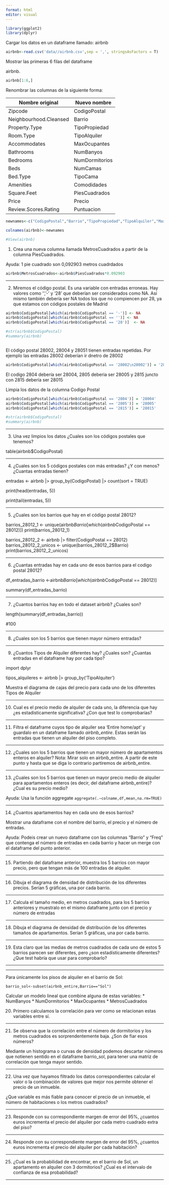 ```yaml
---
format: html
editor: visual
---
```


```r
library(ggplot2)
library(dplyr)
```

Cargar los datos en un dataframe llamado: airbnb

```r
airbnb<-read.csv('data//airbnb.csv',sep = ',', stringsAsFactors = T)
```

Mostrar las primeras 6 filas del dataframe

airbnb.

```r
airbnb[1:6,]
```

Renombrar las columnas de la siguiente forma:

| Nombre original        | Nuevo nombre   |
|------------------------|----------------|
| Zipcode                | CodigoPostal   |
| Neighbourhood.Cleansed | Barrio         |
| Property.Type          | TipoPropiedad  |
| Room.Type              | TipoAlquiler   |
| Accommodates           | MaxOcupantes   |
| Bathrooms              | NumBanyos      |
| Bedrooms               | NumDormitorios |
| Beds                   | NumCamas       |
| Bed.Type               | TipoCama       |
| Amenities              | Comodidades    |
| Square.Feet            | PiesCuadrados  |
| Price                  | Precio         |
| Review.Scores.Rating   | Puntuacion     |

```r

newnames<-c("CodigoPostal","Barrio","TipoPropiedad","TipoAlquiler","MaxOcupantes","NumBanyos", "NumDormitorios","NumCamas","TipoCama","Comodidades","PiesCuadrados","Precio","Puntuacion")

colnames(airbnb)<-newnames

#View(airbnb)
```



1.  Crea una nueva columna llamada MetrosCuadrados a partir de la columna PiesCuadrados.

Ayuda: 1 pie cuadrado son 0,092903 metros cuadrdados

```r
airbnb$MetrosCuadrados<-airbnb$PiesCuadrados*0.092903

```

------------------------------------------------------------------------

2.  Miremos el código postal. Es una variable con entradas erroneas. Hay valores como '','-' y '28' que deberían ser considerados como NA. Así mismo también debería ser NA todos los que no compiencen por 28, ya que estamos con códigos postales de Madrid

```r

airbnb$CodigoPostal[which(airbnb$CodigoPostal == '-')] <- NA
airbnb$CodigoPostal[which(airbnb$CodigoPostal == '')] <- NA
airbnb$CodigoPostal[which(airbnb$CodigoPostal == '28')]  <- NA

#str(airbnb$CodigoPostal)
#summary(airbnb)



```


El código postal 28002, 28004 y 28051 tienen entradas repetidas. Por ejemplo las entradas 28002\n20882 deberían ir dnetro de 28002

```r


airbnb$CodigoPostal[which(airbnb$CodigoPostal == '28002\n28002')] = '28002'


```

El codigo 2804 debería ser 28004, 2805 deberia ser 28005 y 2815 juncto con 2815 debería ser 28015

Limpia los datos de la columna Codigo Postal

```r

airbnb$CodigoPostal[which(airbnb$CodigoPostal == '2804')] = '28004'
airbnb$CodigoPostal[which(airbnb$CodigoPostal == '2805')] = '28005'
airbnb$CodigoPostal[which(airbnb$CodigoPostal == '2815')] = '28015'

#str(airbnb$CodigoPostal)
#summary(airbnb)


```


------------------------------------------------------------------------

3.  Una vez limpios los datos ¿Cuales son los códigos postales que tenemos?

table(airbnb$CodigoPostal)


------------------------------------------------------------------------

4.  ¿Cuales son los 5 códigos postales con más entradas? ¿Y con menos? ¿Cuantas entradas tienen?

entradas <-  airbnb |> group_by(CodigoPostal) |> count(sort = TRUE)

print(head(entradas, 5))

print(tail(entradas, 5))

------------------------------------------------------------------------

5.  ¿Cuales son los barrios que hay en el código postal 28012?

barrios_28012_1 <- unique(airbnb$Barrio[which(airbnb$CodigoPostal == 28012)])
print(barrios_28012_1)

barrios_28012_2 <- airbnb |> filter(CodigoPostal == 28012)
barrios_28012_2_unicos <- unique(barrios_28012_2$Barrio)
print(barrios_28012_2_unicos)



------------------------------------------------------------------------

6.  ¿Cuantas entradas hay en cada uno de esos barrios para el codigo postal 28012?

df_entradas_barrio <-airbnb$Barrio[which(airbnb$CodigoPostal == 28012)]

summary(df_entradas_barrio)


------------------------------------------------------------------------

7.  ¿Cuantos barrios hay en todo el dataset airbnb? ¿Cuales son?

length(summary(df_entradas_barrio))

#100

------------------------------------------------------------------------

8.  ¿Cuales son los 5 barrios que tienen mayor número entradas?


------------------------------------------------------------------------

9.  ¿Cuantos Tipos de Alquiler diferentes hay? ¿Cuales son? ¿Cuantas entradas en el dataframe hay por cada tipo?

import dplyr

tipos_alquileres <- airbnb |> group_by('TipoAlquiter')


Muestra el diagrama de cajas del precio para cada uno de los diferentes Tipos de Alquiler



------------------------------------------------------------------------

10. Cual es el precio medio de alquiler de cada uno, la diferencia que hay ¿es estadísticamente significativa? ¿Con que test lo comprobarías?



------------------------------------------------------------------------

11. Filtra el dataframe cuyos tipo de alquiler sea 'Entire home/apt' y guardalo en un dataframe llamado *airbnb_entire*. Estas serán las entradas que tienen un alquiler del piso completo.

------------------------------------------------------------------------

12. ¿Cuales son los 5 barrios que tienen un mayor número de apartamentos enteros en alquiler? Nota: Mirar solo en airbnb_entire. A partir de este punto y hasta que se diga lo contrario partiremos de airbnb_entire.

------------------------------------------------------------------------

13. ¿Cuales son los 5 barrios que tienen un mayor precio medio de alquiler para apartamentos enteros (es decir, del dataframe airbnb_entire)? ¿Cual es su precio medio?

Ayuda: Usa la función aggregate `aggregate(.~colname,df,mean,na.rm=TRUE)`

------------------------------------------------------------------------

14. ¿Cuantos apartamentos hay en cada uno de esos barrios?

Mostrar una dataframe con el nombre del barrio, el precio y el número de entradas.

Ayuda: Podeis crear un nuevo dataframe con las columnas "Barrio" y "Freq" que contenga el número de entradas en cada barrio y hacer un merge con el dataframe del punto anterior.

------------------------------------------------------------------------

15. Partiendo del dataframe anterior, muestra los 5 barrios con mayor precio, pero que tengan más de 100 entradas de alquiler.

------------------------------------------------------------------------

16. Dibuja el diagrama de densidad de distribución de los diferentes precios. Serían 5 gráficas, una por cada barrio.

------------------------------------------------------------------------

17. Calcula el tamaño medio, en metros cuadrados, para los 5 barrios anteriores y muestralo en el mismo dataframe junto con el precio y número de entradas

------------------------------------------------------------------------

18. Dibuja el diagrama de densidad de distribución de los diferentes tamaños de apartamentos. Serían 5 gráficas, una por cada barrio.

------------------------------------------------------------------------

19. Esta claro que las medias de metros cuadrados de cada uno de estos 5 barrios parecen ser diferentes, pero ¿son estadísticamente diferentes? ¿Que test habría que usar para comprobarlo?

------------------------------------------------------------------------

------------------------------------------------------------------------

Para únicamente los pisos de alquiler en el barrio de Sol:

`barrio_sol<-subset(airbnb_entire,Barrio=="Sol")`

Calcular un modelo lineal que combine alguna de estas variables: \* NumBanyos \* NumDormitorios \* MaxOcupantes \* MetrosCuadrados

20. Primero calculamos la correlación para ver como se relacionan estas variables entre sí.

------------------------------------------------------------------------

21. Se observa que la correlación entre el número de dormitorios y los metros cuadrados es sorprendentemente baja. ¿Son de fiar esos números?

Mediante un histograma o curvas de densidad podemos descartar números que notienen sentido en el dataframe barrio_sol, para tener una matriz de correlación que tenga mayor sentido.

------------------------------------------------------------------------

22. Una vez que hayamos filtrado los datos correspondientes calcular el valor o la combinación de valores que mejor nos permite obtener el precio de un inmueble.

¿Que variable es más fiable para conocer el precio de un inmueble, el número de habitaciones o los metros cuadrados?

------------------------------------------------------------------------

23. Responde con su correspondiente margen de error del 95%, ¿cuantos euros incrementa el precio del alquiler por cada metro cuadrado extra del piso?

------------------------------------------------------------------------

24. Responde con su correspondiente margen de error del 95%, ¿cuantos euros incrementa el precio del alquiler por cada habitación?

------------------------------------------------------------------------

25. ¿Cual es la probabilidad de encontrar, en el barrio de Sol, un apartamento en alquiler con 3 dormitorios? ¿Cual es el intervalo de confianza de esa probabilidad?

------------------------------------------------------------------------
